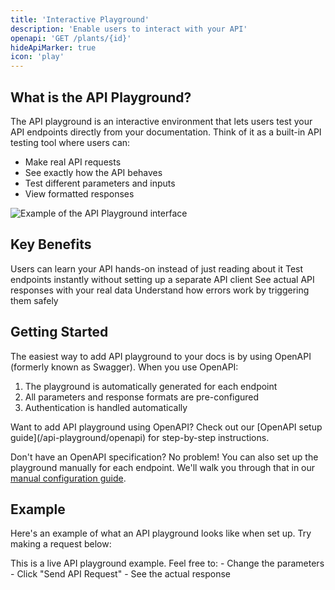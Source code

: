 ```yaml
---
title: 'Interactive Playground'
description: 'Enable users to interact with your API'
openapi: 'GET /plants/{id}'
hideApiMarker: true
icon: 'play'
---
```


## What is the API Playground?

The API playground is an interactive environment that lets users test your API endpoints directly from your documentation. Think of it as a built-in API testing tool where users can:

- Make real API requests
- See exactly how the API behaves
- Test different parameters and inputs
- View formatted responses

<Frame>
  <img src="/images/api-playground-example.png" alt="Example of the API Playground interface" />
</Frame>

## Key Benefits

<CardGroup cols={2}>
  <Card title="Interactive Learning" icon="graduation-cap">
    Users can learn your API hands-on instead of just reading about it
  </Card>
  <Card title="Quick Testing" icon="bolt">
    Test endpoints instantly without setting up a separate API client
  </Card>
  <Card title="Real Responses" icon="server">
    See actual API responses with your real data
  </Card>
  <Card title="Error Handling" icon="bug">
    Understand how errors work by triggering them safely
  </Card>
</CardGroup>

## Getting Started

The easiest way to add API playground to your docs is by using OpenAPI (formerly known as Swagger). When you use OpenAPI:

1. The playground is automatically generated for each endpoint
2. All parameters and response formats are pre-configured
3. Authentication is handled automatically

<Info>
  Want to add API playground using OpenAPI? Check out our [OpenAPI setup guide](/api-playground/openapi) for step-by-step instructions.
</Info>

Don't have an OpenAPI specification? No problem! You can also set up the playground manually for each endpoint. We'll walk you through that in our [manual configuration guide](/api-playground/mdx).

## Example

Here's an example of what an API playground looks like when set up. Try making a request below:

<Note>
This is a live API playground example. Feel free to:
- Change the parameters
- Click "Send API Request"
- See the actual response
</Note>